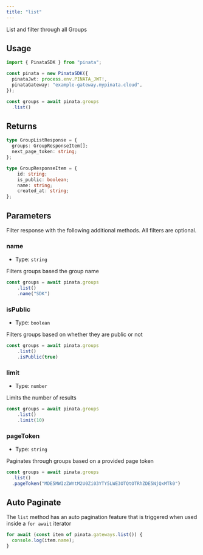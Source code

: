 ```yaml
---
title: "list"
---
```


List and filter through all Groups

## Usage

```typescript
import { PinataSDK } from "pinata";

const pinata = new PinataSDK({
  pinataJwt: process.env.PINATA_JWT!,
  pinataGateway: "example-gateway.mypinata.cloud",
});

const groups = await pinata.groups
  .list()
```

## Returns

```typescript
type GroupListResponse = {
  groups: GroupResponseItem[];
  next_page_token: string;
};

type GroupResponseItem = {
    id: string;
    is_public: boolean;
    name: string;
    created_at: string;
};
```

## Parameters

Filter response with the following additional methods. All filters are optional.

### name

- Type: `string`

Filters groups based the group name

```typescript
const groups = await pinata.groups
    .list()
    .name("SDK")
```

### isPublic

- Type: `boolean`

Filters groups based on whether they are public or not

```typescript
const groups = await pinata.groups
    .list()
    .isPublic(true)
```

### limit

- Type: `number`

Limits the number of results

```typescript
const groups = await pinata.groups
    .list()
    .limit(10)
```

### pageToken

- Type: `string`

Paginates through groups based on a provided page token

```typescript
const groups = await pinata.groups
  .list()
  .pageToken("MDE5MWIzZWYtM2U0Zi03YTY5LWE3OTQtOTRhZDE5NjQxMTk0")
```

## Auto Paginate

The `list` method has an auto pagination feature that is triggered when used inside a `for await` iterator

```typescript
for await (const item of pinata.gateways.list()) {
  console.log(item.name);
}
```
